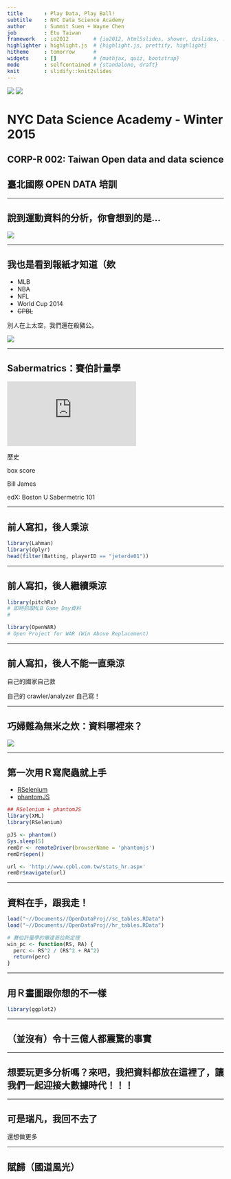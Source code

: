 ```yaml
---
title       : Play Data, Play Ball!
subtitle    : NYC Data Science Academy
author      : Summit Suen + Wayne Chen
job         : Etu Taiwan
framework   : io2012        # {io2012, html5slides, shower, dzslides, ...}
highlighter : highlight.js  # {highlight.js, prettify, highlight}
hitheme     : tomorrow      # 
widgets     : []            # {mathjax, quiz, bootstrap}
mode        : selfcontained # {standalone, draft}
knit        : slidify::knit2slides
---
```


![](assets/img/global_333669892.jpeg) ![](assets/img/etu_logo.png)

# NYC Data Science Academy - Winter 2015

## CORP-R 002: Taiwan Open data and data science

## 臺北國際 OPEN DATA 培訓



--- 

## 說到運動資料的分析，你會想到的是...

![](https://www.ocf.berkeley.edu/~superb/pics/moneyball.jpg)

---

## 我也是看到報紙才知道（欸

- MLB
- NBA
- NFL
- World Cup 2014
- <del>CPBL</del>

別人在上太空，我們還在殺豬公。

![](http://sd.keepcalm-o-matic.co.uk/i/keep-calm-and-play-ball-50.png)

---

## Sabermatrics：賽伯計量學

![](https://bostonu.qualtrics.com/CP/Graphic.php?IM=IM_2h31EGcJG5TEfPf)

歷史

box score

Bill James

edX: Boston U Sabermetric 101

--- 

## 前人寫扣，後人乘涼

```r
library(Lahman)
library(dplyr)
head(filter(Batting, playerID == "jeterde01"))
```

---

## 前人寫扣，後人繼續乘涼

```r
library(pitchRx)
# 即時抓取MLB Game Day資料
# 

library(OpenWAR)
# Open Project for WAR (Win Above Replacement)

```

---

## 前人寫扣，後人不能一直乘涼

自己的國家自己救

自己的 crawler/analyzer 自己寫！

---

## 巧婦難為無米之炊：資料哪裡來？

![](assets/img/cpbl_web_snapshot.jpg)

---


## 第一次用Ｒ寫爬蟲就上手

- [RSelenium](http://ropensci.github.io/RSelenium/)
- [phantomJS](http://phantomjs.org/)

```r
## RSelenium + phantomJS
library(XML)
library(RSelenium)

pJS <- phantom()
Sys.sleep(5)
remDr <- remoteDriver(browserName = 'phantomjs')
remDr$open()

url <- 'http://www.cpbl.com.tw/stats_hr.aspx'
remDr$navigate(url)

```

---

## 資料在手，跟我走！

```r
load("~//Documents//OpenDataProj//sc_tables.RData")
load("~//Documents//OpenDataProj//hr_tables.RData")

# 賽伯計量學的畢達哥拉斯定理
win_pc <- function(RS, RA) {
  perc <- RS^2 / (RS^2 + RA^2) 
  return(perc)
}
```

---

## 用Ｒ畫圖跟你想的不一樣

```r
library(ggplot2)
```

---

## （並沒有）令十三億人都震驚的事實


---

## 想要玩更多分析嗎？來吧，我把資料都放在這裡了，讓我們一起迎接大數據時代！！！


---

## 可是瑞凡，我回不去了

還想做更多

---

## 賦歸（國道風光）

